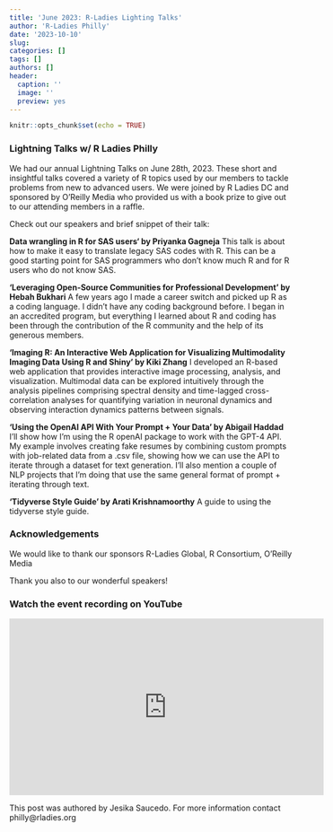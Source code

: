 ```yaml
---
title: 'June 2023: R-Ladies Lighting Talks'
author: 'R-Ladies Philly'
date: '2023-10-10'
slug: 
categories: []
tags: []
authors: []
header:
  caption: ''
  image: ''
  preview: yes
---
```


```r
knitr::opts_chunk$set(echo = TRUE)
```

### Lightning Talks w/ R Ladies Philly

We had our annual Lightning Talks on June 28th, 2023. These short and insightful talks covered a variety of R topics used by our members to tackle problems from new to advanced users. We were joined by R Ladies DC and sponsored by O’Reilly Media who provided us with a book prize to give out to our attending members in a raffle. 

Check out our speakers and brief snippet of their talk:

__Data wrangling in R for SAS users‘ by Priyanka Gagneja__
This talk is about how to make it easy to translate legacy SAS codes with R. This can be a good starting point for SAS programmers who don't know much R and for R users who do not know SAS.

__‘Leveraging Open-Source Communities for Professional Development’ by Hebah Bukhari__
A few years ago I made a career switch and picked up R as a coding language. I didn’t have any coding background before. I began in an accredited program, but everything I learned about R and coding has been through the contribution of the R community and the help of its generous members.

__‘Imaging R: An Interactive Web Application for Visualizing Multimodality Imaging Data Using R and Shiny’ by Kiki Zhang__
I developed an R-based web application that provides interactive image processing, analysis, and visualization. Multimodal data can be explored intuitively through the analysis pipelines comprising spectral density and time-lagged cross-correlation analyses for quantifying variation in neuronal dynamics and observing interaction dynamics patterns between signals.

__‘Using the OpenAI API With Your Prompt + Your Data’ by Abigail Haddad__
I'll show how I'm using the R openAI package to work with the GPT-4 API. My example involves creating fake resumes by combining custom prompts with job-related data from a .csv file, showing how we can use the API to iterate through a dataset for text generation. I'll also mention a couple of NLP projects that I'm doing that use the same general format of prompt + iterating through text.

__‘Tidyverse Style Guide’ by Arati Krishnamoorthy__
A guide to using the tidyverse style guide.

### Acknowledgements
We would like to thank our sponsors R-Ladies Global, R Consortium, O’Reilly Media

Thank you also to our wonderful speakers!

### Watch the event recording on YouTube

<iframe width="560" height="315" src="https://www.youtube.com/embed/68OTaahig8g?si=DGSIwyQKl1nFAw7V" title="YouTube video player" frameborder="0" allow="accelerometer; autoplay; clipboard-write; encrypted-media; gyroscope; picture-in-picture; web-share" allowfullscreen></iframe>

This post was authored by Jesika Saucedo. For more information contact philly@rladies.org